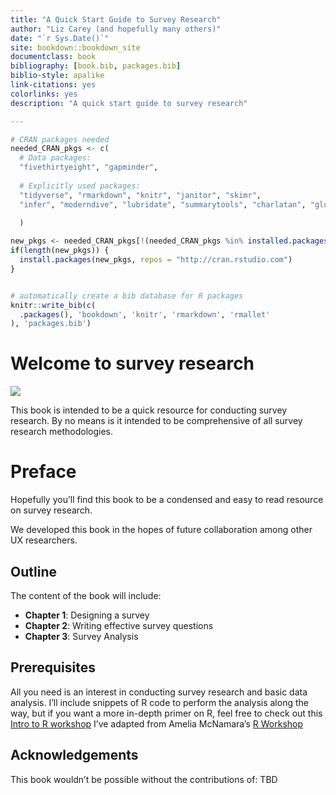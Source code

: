 ```yaml
--- 
title: "A Quick Start Guide to Survey Research"
author: "Liz Carey (and hopefully many others)"
date: "`r Sys.Date()`"
site: bookdown::bookdown_site
documentclass: book
bibliography: [book.bib, packages.bib]
biblio-style: apalike
link-citations: yes
colorlinks: yes
description: "A quick start guide to survey research"

---
```


```r

# CRAN packages needed
needed_CRAN_pkgs <- c(
  # Data packages:
  "fivethirtyeight", "gapminder", 
  
  # Explicitly used packages:
  "tidyverse", "rmarkdown", "knitr", "janitor", "skimr",
  "infer", "moderndive", "lubridate", "summarytools", "charlatan", "glue"
  
  ) 

new_pkgs <- needed_CRAN_pkgs[!(needed_CRAN_pkgs %in% installed.packages())]
if(length(new_pkgs)) {
  install.packages(new_pkgs, repos = "http://cran.rstudio.com")
}


# automatically create a bib database for R packages
knitr::write_bib(c(
  .packages(), 'bookdown', 'knitr', 'rmarkdown', 'rmallet'
), 'packages.bib')
```


# Welcome to survey research {-}
![](figs/sponge_bob.png)

This book is intended to be a quick resource for conducting survey research. By no means is it intended to be comprehensive of all survey research methodologies.  

# Preface {-}

Hopefully you'll find this book to be a condensed and easy to read resource on survey research.

We developed this book in the hopes of future collaboration among other UX researchers. 

## Outline {-}
The content of the book will include:  

 * **Chapter 1**: Designing a survey
 * **Chapter 2**: Writing effective survey questions
 * **Chapter 3**: Survey Analysis
 
## Prerequisites {-}

All you need is an interest in conducting survey research and basic data analysis. I'll include snippets of R code to perform the analysis along the way, but if you want a more in-depth primer on R, feel free to check out this [Intro to R workshop](https://github.com/lizmcarey/intro_to_r_workshop) I've adapted from Amelia McNamara's [R Workshop](https://github.com/AmeliaMN/IntroToR/blob/master/README.md)
 
## Acknowledgements {-}

This book wouldn't be possible without the contributions of: TBD
